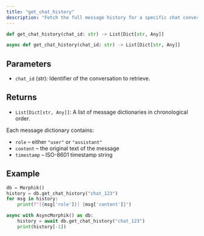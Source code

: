 ```yaml
---
title: "get_chat_history"
description: "Fetch the full message history for a specific chat conversation"
---
```


<Tabs>
  <Tab title="Sync">

  ```python
  def get_chat_history(chat_id: str) -> List[Dict[str, Any]]
  ```

  </Tab>
  <Tab title="Async">

  ```python
  async def get_chat_history(chat_id: str) -> List[Dict[str, Any]]
  ```

  </Tab>
</Tabs>

## Parameters

- `chat_id` (str): Identifier of the conversation to retrieve.

## Returns

- `List[Dict[str, Any]]`: A list of message dictionaries in chronological order.

Each message dictionary contains:

- `role` – either `"user"` or `"assistant"`
- `content` – the original text of the message
- `timestamp` – ISO-8601 timestamp string

## Example

<Tabs>
  <Tab title="Sync">

  ```python
  db = Morphik()
  history = db.get_chat_history("chat_123")
  for msg in history:
      print(f"[{msg['role']}] {msg['content']}")
  ```

  </Tab>
  <Tab title="Async">

  ```python
  async with AsyncMorphik() as db:
      history = await db.get_chat_history("chat_123")
      print(history[-1])
  ```

  </Tab>
</Tabs> 